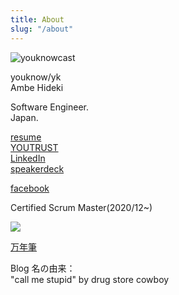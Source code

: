 ```yaml
---
title: About
slug: "/about"
---
```


![youknowcast](https://d1q5p5okdzyz0p.cloudfront.net/about-dog_s.png#float=left)

youknow/yk  
Ambe Hideki

Software Engineer.  
Japan.

[resume](https://www.resume.id/youknowcast)  
[YOUTRUST](https://youtrust.jp/users/youknowcast)  
[LinkedIn](https://www.linkedin.com/in/youknowcast/)  
[speakerdeck](https://speakerdeck.com/youknowcast)  

[facebook](https://www.facebook.com/hideki.ambe)  

Certified Scrum Master(2020/12~)

![](https://d1q5p5okdzyz0p.cloudfront.net/about-seal-csm.png)

[万年筆](/所持万年筆リスト)

Blog 名の由来：  
"call me stupid" by drug store cowboy